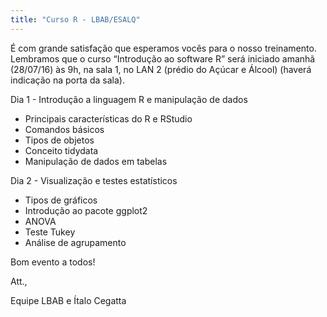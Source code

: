 ```yaml
---
title: "Curso R - LBAB/ESALQ"
---
```


É com grande satisfação que esperamos vocês para o nosso treinamento. Lembramos que o curso "Introdução ao software R" será iniciado amanhã (28/07/16) às 9h, na sala 1, no LAN 2 (prédio do Açúcar e Álcool) (haverá indicação na porta da sala).

Dia 1 - Introdução a linguagem R e manipulação de dados

*  Principais características do R e RStudio
*  Comandos básicos
*  Tipos de objetos
*  Conceito tidydata
*  Manipulação de dados em tabelas

Dia 2 - Visualização e testes estatísticos

* Tipos de gráficos
* Introdução ao pacote ggplot2
* ANOVA
* Teste Tukey
* Análise de agrupamento
  

Bom evento a todos!

Att.,

Equipe LBAB e Ítalo Cegatta
